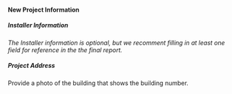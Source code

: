 
#### New Project Information
<DocNameInput label="Project Name" path="doc_name" required/>
  
##### Installer Information 
*The Installer information is optional, but we recomment filling in at least one 
field for reference in the the final report.*
<StringInput label="Technician Name" path="installer.name" />
<StringInput label="Installation Company" path="installer.company_name" />
<StringInput label="Company Address" path="installer.mailing_address" />
<StringInput label="Company Phone" path="installer.phone" />
<StringInput label="Company Email" path="installer.email" />

##### Project Address
<StringInput label="Street Address" path="location.street_address" />
<StringInput label="City" path="location.city" />
<USStateSelect label="State" path="location.state" />
<StringInput label="Zip Code" path="location.zip_code" />

<PhotoInput id="building_number_photo" label="Building Number – Photo">
  Provide a photo of the building that shows the building number.
</PhotoInput>

<SaveCancelButton path="status" />


  

    

    